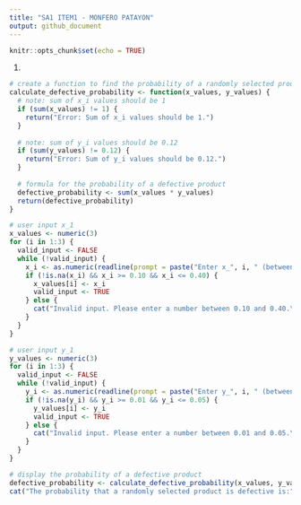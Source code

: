 ---
title: "SA1 ITEM1 - MONFERO PATAYON"
output: github_document
---

```{r setup, include=FALSE}
knitr::opts_chunk$set(echo = TRUE)
```

1. 
```{r}
# create a function to find the probability of a randomly selected product that is defective
calculate_defective_probability <- function(x_values, y_values) {
  # note: sum of x_i values should be 1
  if (sum(x_values) != 1) {
    return("Error: Sum of x_i values should be 1.")
  }
  
  # note: sum of y_i values should be 0.12
  if (sum(y_values) != 0.12) {
    return("Error: Sum of y_i values should be 0.12.")
  }
  
  # formula for the probability of a defective product
  defective_probability <- sum(x_values * y_values)
  return(defective_probability)
}

# user input x_1
x_values <- numeric(3)
for (i in 1:3) {
  valid_input <- FALSE
  while (!valid_input) {
    x_i <- as.numeric(readline(prompt = paste("Enter x_", i, " (between 0.10 and 0.40): ")))
    if (!is.na(x_i) && x_i >= 0.10 && x_i <= 0.40) {
      x_values[i] <- x_i
      valid_input <- TRUE
    } else {
      cat("Invalid input. Please enter a number between 0.10 and 0.40.\n")
    }
  }
}

# user input y_1
y_values <- numeric(3)
for (i in 1:3) {
  valid_input <- FALSE
  while (!valid_input) {
    y_i <- as.numeric(readline(prompt = paste("Enter y_", i, " (between 0.01 and 0.05): ")))
    if (!is.na(y_i) && y_i >= 0.01 && y_i <= 0.05) {
      y_values[i] <- y_i
      valid_input <- TRUE
    } else {
      cat("Invalid input. Please enter a number between 0.01 and 0.05.\n")
    }
  }
}

# display the probability of a defective product
defective_probability <- calculate_defective_probability(x_values, y_values)
cat("The probability that a randomly selected product is defective is:", defective_probability, "\n")

```
